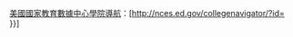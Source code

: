 [http://nces.ed.gov/collegenavigator/ 美國國家教育數據中心學院導航]：[http://nces.ed.gov/collegenavigator/?id={{{1}}} {{{2|{{PAGENAMEBASE}}}}}]<noinclude>
{{Documentation}}
</noinclude>